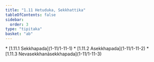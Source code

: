 ```yaml
---
title: "1.11 Hetuduka, Sekkhattika"
tableOfContents: false
sidebar:
  order: 3
type: "tipitaka"
basket: "ab"
---
```



<DynamicBreadcrumb />



<TableOfContents>
* [1.11.1 Sekkhapada](1-11/1-11-1)
* [1.11.2 Asekkhapada](1-11/1-11-2)
* [1.11.3 Nevasekkhanāsekkhapada](1-11/1-11-3)
</TableOfContents>